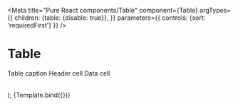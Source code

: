 

<Meta
  title="Pure React components/Table"
  component={Table}
  argTypes={{
    children: {table: {disable: true}},
  }}
  parameters={{
    controls: {sort: 'requiredFirst'}
  }}
/>

# Table

  <Table>
    <TableCaption>Table caption</TableCaption>
    <TableBody>
      <TableRow>
        <TableHead scope="row">Header cell</TableHead>
        <TableCell>Data cell</TableCell>
      </TableRow>
    </TableBody>
  </Table>
);

<Canvas>
  <Story name="Default">
    {Template.bind({})}
  </Story>
</Canvas>

<Props of={Table} />
